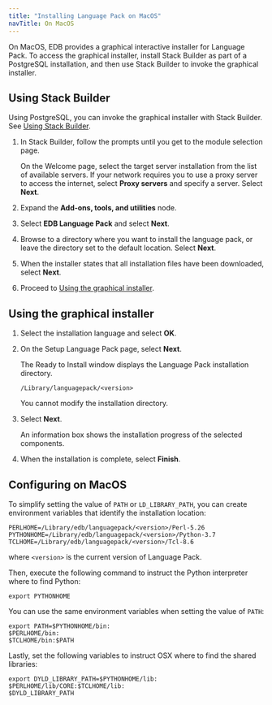 ```yaml
---
title: "Installing Language Pack on MacOS"
navTitle: On MacOS
---
```


On MacOS, EDB provides a graphical interactive installer for Language Pack. To access the graphical installer, install Stack Builder as part of a PostgreSQL installation, and then use Stack Builder to invoke the graphical installer. 

## Using Stack Builder

Using PostgreSQL, you can invoke the graphical installer with Stack Builder. See [Using Stack Builder](/supported-open-source/postgresql/installing/using_stackbuilder/). 

1. In Stack Builder, follow the prompts until you get to the module selection page.

   On the Welcome page, select the target server installation from the list of available servers. If your network requires you to use a proxy server to access the internet, select **Proxy servers** and specify a server. Select **Next**.

1. Expand the **Add-ons, tools, and utilities** node.

1. Select **EDB Language Pack** and select **Next**.

1. Browse to a directory where you want to install the language pack, or leave the directory set to the default location. Select **Next**.

1. When the installer states that all installation files have been downloaded, select **Next**.

1. Proceed to [Using the graphical installer](#using-the-graphical-installer).

## Using the graphical installer 

1. Select the installation language and select **OK**.

1. On the Setup Language Pack page, select **Next**.

   The Ready to Install window displays the Language Pack installation directory.

   `/Library/languagepack/<version>` 

   You cannot modify the installation directory. 

1. Select **Next**.

   An information box shows the installation progress of the selected components. 

1. When the installation is complete, select **Finish**.

## Configuring on MacOS

To simplify setting the value of `PATH` or `LD_LIBRARY_PATH`, you can create environment variables that identify the installation location:

```shell
PERLHOME=/Library/edb/languagepack/<version>/Perl-5.26
PYTHONHOME=/Library/edb/languagepack/<version>/Python-3.7
TCLHOME=/Library/edb/languagepack/<version>/Tcl-8.6
```

where `<version>` is the current version of Language Pack.

Then, execute the following command to instruct the Python interpreter where to find Python:

`export PYTHONHOME`

You can use the same environment variables when setting the value of `PATH`:

```shell
export PATH=$PYTHONHOME/bin:
$PERLHOME/bin:
$TCLHOME/bin:$PATH
```

Lastly, set the following variables to instruct OSX where to find the shared libraries:

```shell
export DYLD_LIBRARY_PATH=$PYTHONHOME/lib:
$PERLHOME/lib/CORE:$TCLHOME/lib:
$DYLD_LIBRARY_PATH
```